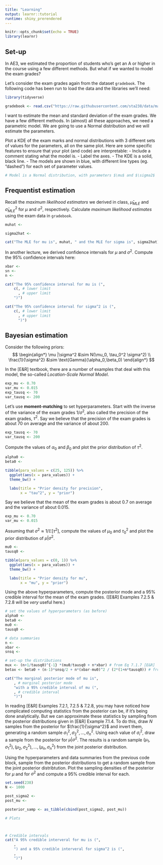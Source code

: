 ```yaml
---
title: "Learning"
output: learnr::tutorial
runtime: shiny_prerendered
---
```


```r
knitr::opts_chunk$set(echo = TRUE)
library(learnr)
```

## Set-up

In AE3, we estimated the proportion of students who's get an A or higher in the course using a few different methods. But what if we wanted to model the exam grades?

Let's consider the exam grades again from the dataset `gradebook`. The following code  has been run to load the data and the libraries we'll need:
```r
library(tidyverse)

gradebook <- read.csv("https://raw.githubusercontent.com/sta238/data/main/gradebook.csv")
```


I want to estimate the mean and standard deviation of the exam grades. We have a few different methods. In (almost) all these approaches, we need a parametric model. We are going to use a Normal distribution and we will estimate the parameters. 
 
Plot a KDE of the exam marks and normal distributions with 3 different sets of values for the parameters, all on the same plot. Here are some specific features to ensure that your plot (and code) are interpretable:
- Include a comment stating what the model is.
- Label the axes.
- The KDE is a solid, black line.
- The models are shown in blue, with different line types (eg. "dashed") for each set of parameter values.


```r
# Model is a Normal distribution, with parameters $\mu$ and $\sigma2$


```

## Frequentist estimation

Recall the *maximum likelihood estimators* we derived in class, $\widehat\mu_{MLE}$ and $\widehat\sigma^2_{MLE}$ for $\mu$ and $\sigma^2$, respectively. Calculate *maximum likelihood estimates* using the exam data in `gradebook`.
```r
muhat <- 

sigma2hat <- 

cat("The MLE for mu is", muhat, " and the MLE for sigma is", sigma2hat) # combines the estimates into this sentence
```

In another lecture, we derived confidence intervals for $\mu$ and $\sigma^2$. Compute the 95% confidence intervals here:

```r
xbar <- 
sn <- 
n <- 

cat("The 95% confidence interval for mu is (", 
    c(, # lower limit 
      , # upper limit
    ")")

cat("The 95% confidence interval for sigma^2 is (", 
    c(, # lower limit  
      , # upper limit 
      ")")
```



## Bayesian estimation

Consider the following priors:
$$
\begin{align*}
\mu |\sigma^2 &\sim N(\mu_0, \tau_0^2 \sigma^2) \\
\frac{1}{\sigma^2} &\sim \text{Gamma}(\alpha_0,\beta_0)
\end{align*}
$$

In the [E&R] textbook, there are a number of examples that deal with this model, the so-called *Location-Scale Normal Model*. 

```r
exp_mu <- 0.70
var_mu <- 0.015
exp_tausq <- 70
var_tausq <- 200
```

Let's use **moment-matching** to set hyperparameters. Start with the inverse of the variance of the exam grades $1/\sigma^2$, also called the precision of the exam grades, $\tau^2$. Say we believe that the precision of the exam grades is about 70 on average and the variance of about 200. 
```r
exp_tausq <- 70
var_tausq <- 200
```

Compute the values of $\alpha_0$ and $\beta_0$ and plot the prior distribution of $\tau^2$.

```r
alpha0 <- 
beta0 <- 

tibble(para_values = c(25, 125)) %>%
  ggplot(aes(x = para_values)) +
  theme_bw() +

  labs(title = "Prior density for precision", 
       x = "tau^2", y = "prior") 
```


Say we believe that the mean of the exam grades is about 0.7 on average and the variance of about 0.015. 
```r
exp_mu <- 0.70
var_mu <- 0.015
```

Assuming that $\sigma^2 \approx  1/\mathbb{E}[\tau^2]$, compute the values of $\mu_0$ and $\tau_0^2$ and plot the prior distribution of $\mu|\sigma^2$.

```r
mu0 <- 
tausq0 <- 

tibble(para_values = c(0, 1)) %>%
  ggplot(aes(x = para_values)) +
  theme_bw() +

  labs(title = "Prior density for mu", 
       x = "mu", y = "prior") 
```

Using the above hyperparameters, compute the posterior mode and a $95\%$ credible interval for the mean of the exam grades. ([E&R] Examples 7.2.5 & 7.2.8 will be *very* useful here.)

```r
# set the values of hyperparameters (as before)
alpha0 <- 
beta0 <-  
mu0 <-  
tausq0 <-  

# data summaries
n <- 
xbar <- 
snsq <- 

# set-up the distributions
mux <- (n+1/tausq0)^{-1} *(mu0/tausq0 + n*xbar) # from Eq 7.1.7 [E&R]
betax <- beta0 + (n-1)*snsq/2 + n*(xbar-mu0)^2 / (2*(1+n*tausq0)) # from Eq 7.1.8 [E&R]

cat("The marginal posterior mode of mu is", 
    , # marginal posterior mode 
    "with a 95% credible interval of mu (", 
    , # credible interval
    ")")
```

In reading [E&R] Examples 7.2.1, 7.2.5 & 7.2.8, you may have noticed how complicated computing statistics from the posterior can be, if it's being done analytically. But we can approximate these statistics by sampling from the posterior distributions given in [E&R] Example 7.1.4. To do this, draw $N$ samples from the posterior for $\frac{1}{\sigma^2}$ and invert them, generating a random sample $\sigma_1^2,\sigma_2^2,..., \sigma_n^2$. Using each value of $\sigma_i^2$, draw a sample from the posterior for $\mu |\sigma^2$. The results is a random sample $(\mu_1, \sigma_1^2),(\mu_2,\sigma_2^2),..., (\mu_n,\sigma_n^2)$ from the joint posterior distribution. 

Using the hyperparameters and data summaries from the previous code block, sample from the posterior distributions to get a random sample from the joint posterior distribtution. Plot the sampling densities of the posterior for $\mu$ and for $\sigma^2$ and compute a 95% credible interval for each.

```r
set.seed(238)
N <- 1000

post_sigma2 <- 
post_mu <- 

posterior_samp <- as_tibble(cbind(post_sigma2, post_mu)) 

# Plots



# Credible intervals
cat("A 95% credible interveral for mu is (", 
    ,
    ") and a 95% credible interveral for sigma^2 is (",
    ,
    ")")

```
